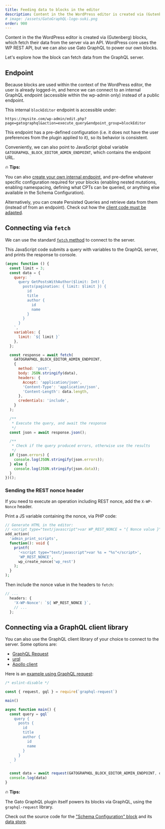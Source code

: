```yaml
---
title: Feeding data to blocks in the editor
description: Content in the the WordPress editor is created via (Gutenberg) blocks, which fetch their data from the server via an API. WordPress core uses the WP REST API, but we can also use Gato GraphQL to power our own blocks.
# image: /assets/GatoGraphQL-logo-suki.png
order: 900
---
```


Content in the the WordPress editor is created via (Gutenberg) blocks, which fetch their data from the server via an API. WordPress core uses the WP REST API, but we can also use Gato GraphQL to power our own blocks.

Let's explore how the block can fetch data from the GraphQL server.

## Endpoint

Because blocks are used within the context of the WordPress editor, the user is already logged-in, and hence we can connect to an internal GraphQL endpoint (accessible within the wp-admin only) instead of a public endpoint.

This internal `blockEditor` endpoint is accessible under:

```apacheconf
https://mysite.com/wp-admin/edit.php?page=gatographql&action=execute_query&endpoint_group=blockEditor
```

This endpoint has a pre-defined configuration (i.e. it does not have the user preferences from the plugin applied to it), so its behavior is consistent.

Conveniently, we can also point to JavaScript global variable `GATOGRAPHQL_BLOCK_EDITOR_ADMIN_ENDPOINT`, which contains the endpoint URL.

<div class="doc-highlight" markdown="1">

🔥 **Tips:**

You can also [create your own internal endpoint](https://gatographql.com/guides/config/creating-custom-internal-endpoints-for-blocks/), and pre-define whatever specific configuration required for your blocks (enabling nested mutations, enabling namespacing, defining what CPTs can be queried, or anything else available in the Schema Configuration).

Alternatively, you can create Persisted Queries and retrieve data from them (instead of from an endpoint). Check out how the [client code must be adapted](https://gatographql.com/guides/intro/connecting-to-the-graphql-server-from-a-client/#heading-executing-persisted-queries).

</div>

## Connecting via `fetch`

We can use the standard [`fetch` method](https://developer.mozilla.org/en-US/docs/Web/API/Fetch_API/Using_Fetch) to connect to the server.

This JavaScript code submits a query with variables to the GraphQL server, and prints the response to console.

```js
(async function () {
  const limit = 3;
  const data = {
    query: `
      query GetPostsWithAuthor($limit: Int) {
        posts(pagination: { limit: $limit }) {
          id
          title
          author {
            id
            name
          }
        }
      }
    `,
    variables: {
      limit: `${ limit }`
    },
  };

  const response = await fetch(
    GATOGRAPHQL_BLOCK_EDITOR_ADMIN_ENDPOINT,
    {
      method: 'post',
      body: JSON.stringify(data),
      headers: {
        Accept: 'application/json',
        'Content-Type': 'application/json',
        'Content-Length': data.length,
      },
      credentials: 'include',
    }
  );

  /**
   * Execute the query, and await the response
   */
  const json = await response.json();

  /**
   * Check if the query produced errors, otherwise use the results
   */
  if (json.errors) {
    console.log(JSON.stringify(json.errors));
  } else {
    console.log(JSON.stringify(json.data));
  }
})();
```

### Sending the REST nonce header

If you need to execute an operation including REST nonce, add the `X-WP-Nonce` header.

Print a JS variable containing the nonce, via PHP code:

```php
// Generate HTML in the editor:
// <script type="text/javascript">var WP_REST_NONCE = "{ Nonce value }"</script>
add_action(
  'admin_print_scripts',
  function(): void {
    printf(
      '<script type="text/javascript">var %s = "%s"</script>',
      'WP_REST_NONCE',
      wp_create_nonce('wp_rest')
    );
  }
);
```

Then include the nonce value in the headers to `fetch`:

```js
// ...
  headers: {
    'X-WP-Nonce': `${ WP_REST_NONCE }`,
    // ...
  };
```

## Connecting via a GraphQL client library

You can also use the GraphQL client library of your choice to connect to the server. Some options are:

- [GraphQL Request](https://github.com/jasonkuhrt/graphql-request)
- [urql](https://github.com/urql-graphql/urql)
- [Apollo client](https://github.com/apollographql/apollo-client)

Here is an [example using GraphQL request](https://github.com/jasonkuhrt/graphql-request/blob/6b3396bbd4c3b678f84abe8bcf697a26e563721c/examples/other-package-commonjs.ts):

```js
/* eslint-disable */

const { request, gql } = require(`graphql-request`)

main()

async function main() {
  const query = gql`
    query {
      posts {
        id
        title
        author {
          id
          name
        }
      }
    }
  `

  const data = await request(GATOGRAPHQL_BLOCK_EDITOR_ADMIN_ENDPOINT, query)
  console.log(data)
}
```

<div class="doc-highlight" markdown="1">

🔥 **Tips:**

The Gato GraphQL plugin itself powers its blocks via GraphQL, using the `graphql-request` library.

Check out the source code for the ["Schema Configuration" block](https://github.com/GatoGraphQL/GatoGraphQL/tree/1.0.11/layers/GatoGraphQLForWP/plugins/gatographql/blocks/schema-configuration/) and its [data store](https://github.com/GatoGraphQL/GatoGraphQL/tree/1.0.11/layers/GatoGraphQLForWP/plugins/gatographql/blocks/schema-configuration/src/store).

</div>
